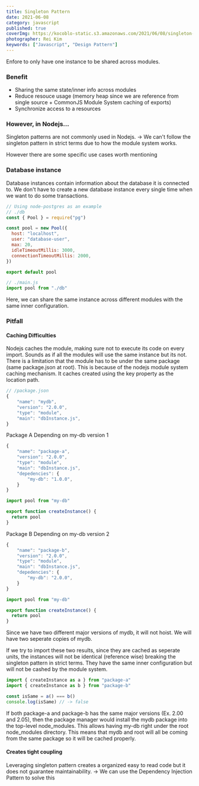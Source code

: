 ```yaml
---
title: Singleton Pattern
date: 2021-06-08
category: javascript
published: true
coverImg: https://kocoblo-static.s3.amazonaws.com/2021/06/08/singleton-pattern/cover-img.jpg
photographer: Rei Kim
keywords: ["Javascript", "Design Pattern"]
---
```


Enfore to only have one instance to be shared across modules.

### Benefit

- Sharing the same state/inner info across modules
- Reduce resouce usage (memory heap since we are reference from single source + CommonJS Module System caching of exports)
- Synchronize access to a resources

### However, in Nodejs...

Singleton patterns are not commonly used in Nodejs.
-> We can't follow the singleton pattern in strict terms due to how the module system works.

However there are some specific use cases worth mentioning

### Database instance

Database instances contain information about the database it is connected to.
We don't have to create a new database instance every single time when we want to
do some transactions.

```js
// Using node-postgres as an example
// ./db
const { Pool } = require("pg")

const pool = new Pool({
  host: "localhost",
  user: "database-user",
  max: 20,
  idleTimeoutMillis: 3000,
  connectionTimeoutMillis: 2000,
})

export default pool
```

```js
// ./main.js
import pool from "./db"
```

Here, we can share the same instance across different modules with the same
inner configuration.

### Pitfall

#### Caching Difficulties

Nodejs caches the module, making sure not to execute its code on every import.
Sounds as if all the modules will use the same instance but its not.
There is a limitation that the module has to be under the same package (same package.json at root).
This is because of the nodejs module system caching mechanism. It caches created using the key property as the location path.

```js
// /package.json
{
    "name": "mydb",
    "version": "2.0.0",
    "type": "module",
    "main": "dbInstance.js",
}
```

Package A
Depending on my-db version 1

```js
{
    "name": "package-a",
    "version": "2.0.0",
    "type": "module",
    "main": "dbInstance.js",
    "depedencies": {
        "my-db": "1.0.0",
    }
}
```

```js
import pool from "my-db"

export function createInstance() {
  return pool
}
```

Package B
Depending on my-db version 2

```js
{
    "name": "package-b",
    "version": "2.0.0",
    "type": "module",
    "main": "dbInstance.js",
    "depedencies": {
        "my-db": "2.0.0",
    }
}
```

```js
import pool from "my-db"

export function createInstance() {
  return pool
}
```

Since we have two different major versions of mydb, it will not hoist.
We will have two seperate copies of mydb.

If we try to import these two results, since they are cached as seperate units, the instances will not be identical (reference wise) breaking the singleton pattern in strict terms.
They have the same inner configuration but will not be cashed by the module system.

```js
import { createInstance as a } from "package-a"
import { createInstance as b } from "package-b"

const isSame = a() === b()
console.log(isSame) // -> false
```

If both package-a and package-b has the same major versions (Ex. 2.00 and 2.05), then the package manager would install the mydb
package into the top-level node_modules. This allows having my-db right under the root node_modules directory.
This means that mydb and root will all be coming from the same package so it will be cached properly.

#### Creates tight coupling

Leveraging singleton pattern creates a organized easy to read code but it does not guarantee
maintainability.
-> We can use the Dependency Injection Pattern to solve this
